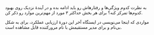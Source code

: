 
به نظرت **<Username/>** کدوم ویژگی‌ها و رفتارهاش رو باید ادامه بده و در آیندهٔ نزدیک روی بهبود کدوم‌ها تمرکز کنه؟ برای هر بخش حداکثر ۳ مورد از مهم‌ترین موارد رو ذکر کن.

مواردی که اینجا می‌نویسی در ایستگاه آخر این دورهٔ ارزیابی عملکرد، برای **<ShortUsername/>** به شکل بی‌نام و برای مدیر مستقیمش با نام مرورکننده قابل مشاهده است.
